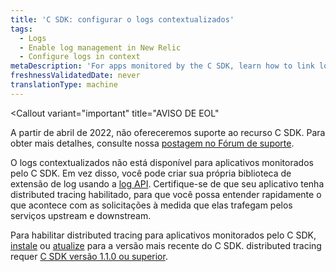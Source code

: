 ```yaml
---
title: 'C SDK: configurar o logs contextualizados'
tags:
  - Logs
  - Enable log management in New Relic
  - Configure logs in context
metaDescription: 'For apps monitored by the C SDK, learn how to link log data with related data across the rest of the New Relic platform.'
freshnessValidatedDate: never
translationType: machine
---
```


<Callout
  variant="important"
  title="AVISO DE EOL"
>
  A partir de abril de 2022, não ofereceremos suporte ao recurso C SDK. Para obter mais detalhes, consulte nossa [postagem no Fórum de suporte](https://discuss.newrelic.com/t/q1-bulk-eol-announcement-fy23/181744).
</Callout>

O logs contextualizados não está disponível para aplicativos monitorados pelo C SDK. Em vez disso, você pode criar sua própria biblioteca de extensão de log usando a [log API](/docs/logs/log-management/log-api/introduction-log-api/). Certifique-se de que seu aplicativo tenha distributed tracing habilitado, para que você possa entender rapidamente o que acontece com as solicitações à medida que elas trafegam pelos serviços upstream e downstream.

Para habilitar distributed tracing para aplicativos monitorados pelo C SDK, [instale](/docs/distributed-tracing/enable-configure/quick-start/) ou [atualize](/docs/agents/c-sdk/install-configure/update-your-c-sdk-library/) para a versão mais recente do C SDK. distributed tracing requer [C SDK versão 1.1.0 ou superior](/docs/release-notes/agent-release-notes/c-sdk-release-notes/).